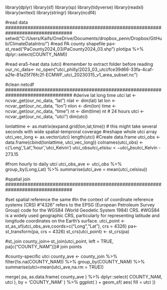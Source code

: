 
library(dplyr)
library(sf)
library(sp)
library(tidyverse)
library(readxl)
library(writexl)
library(stringr)
library(ncdf4)

################################################################################
#read data
################################################################################
setwd("C:/Users/Kaifs/OneDrive/Documents/dropbox_penn/Dropbox/GitHub/ClimateDataIntro/")
#read PA county shapefile
pa<-st_read("PaCounty2024_03/PaCounty2024_03.shp")
plot(pa %>% dplyr::select(COUNTY_NAM))

#read era5-heat data (utci)
#remember to extract folder before reading
our_nc_data<- nc_open("utci_philly/2023_03_utci/fce39d66-33fa-4caf-a2fe-81a25f76fc2f-ECMWF_utci_20230315_v1_area_subset.nc")

################################################################################
#clean netcdf
################################################################################
#derive lat long time utci
lat <- ncvar_get(our_nc_data, "lat")
nlat <- dim(lat) 
lat
lon <- ncvar_get(our_nc_data, "lon")
nlon <- dim(lon) 
time <- ncvar_get(our_nc_data, "time")
nt <- dim(time) 
nt # 24 hours
utci <- ncvar_get(our_nc_data, "utci") 
dim(utci)

lonlattime <- as.matrix(expand.grid(lon,lat,time)) # this might take several seconds with wide spatial-temproral coverage
#reshape whole utci array
utci_vec_long <- as.vector(utci)
length(utci) 
#Create data.frame
utci_obs <- data.frame(cbind(lonlattime, utci_vec_long))
colnames(utci_obs) <- c('Long','Lat','hour','utci_Kelvin')
utci_obs$utci_celsisu <- utci_obs$utci_Kelvin - 273.15

#from hourly to daily utci
utci_obs_ave <- utci_obs %>%
  group_by(Long,Lat) %>%
  summarise(utci_ave = mean(utci_celsisu))

################################################################################
#spatial join
################################################################################

#set spatial reference the same 
#In the context of coordinate reference systems (CRS)
#"4326" refers to the EPSG (European Petroleum Survey Group) code for the WGS84 (World Geodetic System 1984) CRS. 
#WGS84 is a widely used geographic CRS, particularly for representing latitude and longitude coordinates on the Earth's surface.
utci_point <- st_as_sf(utci_obs_ave,coords=c("Long","Lat"), crs = 4326)
pa<-st_transform(pa, crs = 4326)
st_crs(utci_point) <- st_crs(pa)

#st_join
county_join<-st_join(utci_point, left = TRUE, pa[c("COUNTY_NAM")])# join points

#county-specific utci
county_ave <- county_join %>% 
  filter(!is.na(COUNTY_NAM)) %>%
  group_by(COUNTY_NAM) %>%
  summarise(utci=mean(utci_ave,na.rm = TRUE))

merge( pa,
       as.data.frame( county_ave ) %>% dplyr::select( COUNTY_NAM, utci ),
       by = 'COUNTY_NAM' ) %>%
  ggplot( ) +
  geom_sf( aes( fill = utci ))
